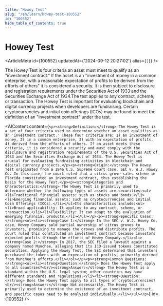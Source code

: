 ```yaml
---
title: "Howey Test"
slug: "/en/learn/howey-test-100552"
id: "100552"
hide_table_of_contents: true
---
```



# Howey Test

<ArticleMeta id={100552} updatedAt={'2024-09-12 20:27:02'} alias={`[]`} />
<div className='border-solid border-b border-t-0 my-4 border-[var(--ifm-color-gray-300)]' />

The Howey Test is four criteria an asset must meet to qualify as an "investment contract." If the asset is an "investment of money in a common enterprise, with a reasonable expectation of profits to be derived from the efforts of others" it is considered a security. It is then subject to disclosure and registration requirements under the Securities Act of 1933 and the Securities Exchange Act of 1934.The test applies to any contract, scheme, or transaction. The Howey Test is important for evaluating blockchain and digital currency projects when developers are fundraising. Certain cryptocurrencies and initial coin offerings (ICOs) may be found to meet the definition of an "investment contract" under the test.

<AIContent content={`<p><strong>Definition:</strong> The Howey Test is a set of four criteria used to determine whether an asset qualifies as an 'investment contract.' These four criteria are: 1) an investment of money, 2) in a common enterprise, 3) with an expectation of profits, 4) derived from the efforts of others. If an asset meets these criteria, it is considered a security and must comply with the disclosure and registration requirements of the U.S. Securities Act of 1933 and the Securities Exchange Act of 1934. The Howey Test is crucial for evaluating fundraising activities in blockchain and digital currency projects.</p><p><strong>Origin:</strong> The Howey Test originated from a 1946 U.S. Supreme Court case, SEC v. W.J. Howey Co. In this case, the court ruled that a citrus grove sales scheme in Florida constituted an investment contract, thus establishing the basis for the Howey Test.</p><p><strong>Categories and Characteristics:</strong> The Howey Test is primarily used to determine whether the following types of assets are securities:<ul><li>Traditional financial assets: such as stocks and bonds.</li><li>Emerging financial assets: such as cryptocurrencies and Initial Coin Offerings (ICOs).</li></ul>Its characteristics include:<ul><li>Broad applicability: It applies to any contract, scheme, or transaction.</li><li>Flexibility: It can adapt to the evaluation of emerging financial products.</li></ul></p><p><strong>Specific Cases:</strong><ol><li><strong>Case 1:</strong> In the SEC v. W.J. Howey Co. case, Howey Company sold partial ownership of citrus groves to investors, promising to manage the groves and distribute profits. The court ruled this constituted an investment contract because investors expected profits through the efforts of Howey Company.</li><li><strong>Case 2:</strong> In 2017, the SEC filed a lawsuit against a company named Munchee, alleging that its ICO-issued tokens constituted securities. Applying the Howey Test, the SEC determined that investors purchased the tokens with an expectation of profits, primarily derived from Munchee's efforts.</li></ol></p><p><strong>Common Questions:</strong><ul><li><strong>Question:</strong> Does the Howey Test apply to all countries?<br/><strong>Answer:</strong> The Howey Test is a standard within the U.S. legal system; other countries may have different standards and regulations.</li><li><strong>Question:</strong> Does the Howey Test apply to all types of cryptocurrencies?<br/><strong>Answer:</strong> Not necessarily. The Howey Test is primarily used to determine the existence of an investment contract, and specific cases need to be analyzed individually.</li></ul></p>`} id={100552} />
